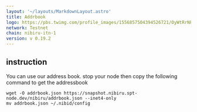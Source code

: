 ```yaml
---
layout: '~/layouts/MarkdownLayout.astro'
title: Addrbook
logo: https://pbs.twimg.com/profile_images/1556857504394526721/OyWtRrNP_400x400.jpg
network: Testnet
chain: nibiru-itn-1
version: v 0.19.2
---
```



## instruction
You can use our address book. stop your node then copy the following command to get the addressbook
```
wget -O addrbook.json https://snapshot.nibiru.spt-node.dev/nibiru/addrbook.json --inet4-only
mv addrbook.json ~/.nibid/config

```


